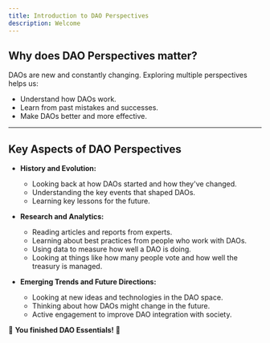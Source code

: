 ```yaml
---
title: Introduction to DAO Perspectives
description: Welcome
---
```


## Why does DAO Perspectives matter?

DAOs are new and constantly changing. Exploring multiple perspectives helps us:

* Understand how DAOs work.
* Learn from past mistakes and successes.
* Make DAOs better and more effective.

---

## Key Aspects of DAO Perspectives

- **History and Evolution:**
    * Looking back at how DAOs started and how they've changed.
    * Understanding the key events that shaped DAOs.
    * Learning key lessons for the future.

- **Research and Analytics:**
    * Reading articles and reports from experts.
    * Learning about best practices from people who work with DAOs.
    * Using data to measure how well a DAO is doing.
    * Looking at things like how many people vote and how well the treasury is managed.

- **Emerging Trends and Future Directions:**
    * Looking at new ideas and technologies in the DAO space.
    * Thinking about how DAOs might change in the future.
    * Active engagement to improve DAO integration with society.


🔖 **You finished DAO Essentials!** 🔖
